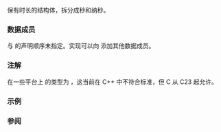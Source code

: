 {{cpp/title|timespec}}
{{cpp/chrono/c/navbar}}
{{ddcl|header=ctime|since=c++17|
struct timespec;
}}
保有时长的结构体，拆分成秒和纳秒。

===数据成员===
{{dsc begin}}
{{dsc hitem|成员|说明}}
{{dsc mem obj|nolink=true|{{dsc small|{{lc|std::time_t}}}} {{tt|tv_sec}}|2=整秒数，值 &amp;gt;= {{c|0}}}}
{{dsc mem obj|nolink=true|{{dsc small|{{c/core|long}}}} {{tt|tv_nsec}}|纳秒数，范围 {{closed range|0|999999999}} 中的值}}
{{dsc end}}

{{tt|tv_sec}} 与 {{tt|tv_nsec}} 的声明顺序未指定。实现可以向 {{tt|timespec}} 添加其他数据成员。

===注解===
在一些平台上 {{tt|tv_nsec}} 的类型为 {{c/core|long long}}，这当前在 C++ 中不符合标准，但 C 从 C23 起允许。

===示例===
{{example
|code=
#include &lt;ctime&gt;
#include &lt;iostream&gt;

int main()
{
    std::timespec ts;
    std::timespec_get(&amp;ts, TIME_UTC);
    char buff[0x80];
    std::strftime(buff, sizeof buff, "%D %T", std::gmtime(&amp;ts.tv_sec));

//  auto [sec, nsec] = ts; // UB: 因为未指明声明顺序和数据成员列表，故不能使用结构化绑定

    std::cout &lt;&lt; "当前时间: " &lt;&lt; buff &lt;&lt; " (UTC)\n"
              &lt;&lt; "原始 timespec.tv_sec: " &lt;&lt; ts.tv_sec &lt;&lt; '\n'
              &lt;&lt; "原始 timespec.tv_nsec: " &lt;&lt; ts.tv_nsec &lt;&lt; '\n';
}
|p=true
|output=
当前时间: 04/06/23 12:03:31 (UTC)
原始 timespec.tv_sec: 1680782611
原始 timespec.tv_nsec: 678437213
}}

===参阅===
{{dsc begin}}
{{dsc inc|cpp/chrono/c/dsc timespec_get}}
{{dsc inc|cpp/chrono/c/dsc tm}}
{{dsc see c|c/chrono/timespec}}
{{dsc end}}

{{langlinks|en|es|ja|ru}}